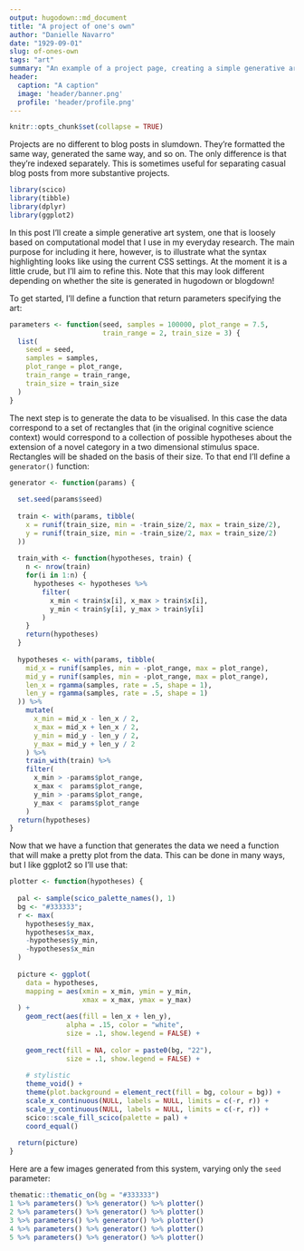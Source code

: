 ```yaml
---
output: hugodown::md_document
title: "A project of one's own"
author: "Danielle Navarro"
date: "1929-09-01"
slug: of-ones-own
tags: "art"
summary: "An example of a project page, creating a simple generative art system in R. There is more code on this page than elsewhere on the example site, which may be useful if you want to see what the syntax highlighting looks like for slumdown sites."
header:
  caption: "A caption"
  image: 'header/banner.png'
  profile: 'header/profile.png'
---
```


```r
knitr::opts_chunk$set(collapse = TRUE)
```

Projects are no different to blog posts in slumdown. They're formatted the same way, generated the same way, and so on. The only difference is that they're indexed separately. This is sometimes useful for separating casual blog posts from more substantive projects. 

```r
library(scico)
library(tibble)
library(dplyr)
library(ggplot2)
```

In this post I'll create a simple generative art system, one that is loosely based on computational model that I use in my everyday research. The main purpose for including it here, however, is to illustrate what the syntax highlighting looks like using the current CSS settings. At the moment it is a little crude, but I'll aim to refine this. Note that this may look different depending on whether the site is generated in hugodown or blogdown!

To get started, I'll define a function that return parameters specifying the art:

```r
parameters <- function(seed, samples = 100000, plot_range = 7.5,
                       train_range = 2, train_size = 3) {
  list(
    seed = seed,
    samples = samples,
    plot_range = plot_range,
    train_range = train_range,
    train_size = train_size
  )
}
```

The next step is to generate the data to be visualised. In this case the data correspond to a set of rectangles that (in the original cognitive science context) would correspond to a collection of possible hypotheses about the extension of a novel category in a two dimensional stimulus space. Rectangles will be shaded on the basis of their size. To that end I'll define a `generator()` function:

```r
generator <- function(params) {
  
  set.seed(params$seed)
  
  train <- with(params, tibble(
    x = runif(train_size, min = -train_size/2, max = train_size/2),
    y = runif(train_size, min = -train_size/2, max = train_size/2)
  ))
  
  train_with <- function(hypotheses, train) {
    n <- nrow(train)
    for(i in 1:n) {
      hypotheses <- hypotheses %>% 
        filter(
          x_min < train$x[i], x_max > train$x[i], 
          y_min < train$y[i], y_max > train$y[i]
        )
    }
    return(hypotheses)
  }
  
  hypotheses <- with(params, tibble(
    mid_x = runif(samples, min = -plot_range, max = plot_range), 
    mid_y = runif(samples, min = -plot_range, max = plot_range),
    len_x = rgamma(samples, rate = .5, shape = 1),
    len_y = rgamma(samples, rate = .5, shape = 1)
  )) %>%
    mutate(
      x_min = mid_x - len_x / 2, 
      x_max = mid_x + len_x / 2,
      y_min = mid_y - len_y / 2,
      y_max = mid_y + len_y / 2
    ) %>%
    train_with(train) %>%
    filter( 
      x_min > -params$plot_range, 
      x_max <  params$plot_range,
      y_min > -params$plot_range, 
      y_max <  params$plot_range
    )
  return(hypotheses)
}
```

Now that we have a function that generates the data we need a function that will make a pretty plot from the data. This can be done in many ways, but I like ggplot2 so I'll use that:


```r
plotter <- function(hypotheses) {
  
  pal <- sample(scico_palette_names(), 1)
  bg <- "#333333";
  r <- max(
    hypotheses$y_max,
    hypotheses$x_max, 
    -hypotheses$y_min,
    -hypotheses$x_min
  )
  
  picture <- ggplot(
    data = hypotheses, 
    mapping = aes(xmin = x_min, ymin = y_min, 
                  xmax = x_max, ymax = y_max)
  ) + 
    geom_rect(aes(fill = len_x + len_y), 
              alpha = .15, color = "white", 
              size = .1, show.legend = FALSE) + 
    
    geom_rect(fill = NA, color = paste0(bg, "22"), 
              size = .1, show.legend = FALSE) + 
    
    # stylistic
    theme_void() +
    theme(plot.background = element_rect(fill = bg, colour = bg)) + 
    scale_x_continuous(NULL, labels = NULL, limits = c(-r, r)) + 
    scale_y_continuous(NULL, labels = NULL, limits = c(-r, r)) + 
    scico::scale_fill_scico(palette = pal) +
    coord_equal() 
  
  return(picture)
}
```

Here are a few images generated from this system, varying only the `seed` parameter:

```r
thematic::thematic_on(bg = "#333333")
1 %>% parameters() %>% generator() %>% plotter()
2 %>% parameters() %>% generator() %>% plotter()
3 %>% parameters() %>% generator() %>% plotter()
4 %>% parameters() %>% generator() %>% plotter()
5 %>% parameters() %>% generator() %>% plotter()
```

